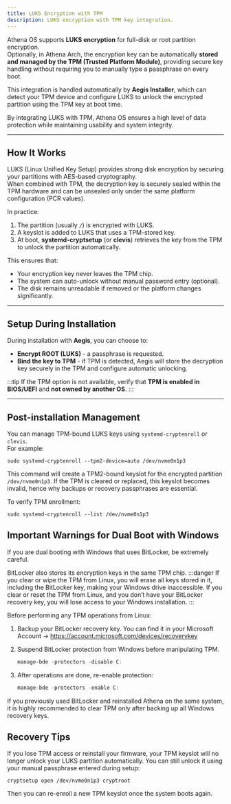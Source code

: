 ```yaml
---
title: LUKS Encryption with TPM
description: LUKS encryption with TPM key integration.
---
```


Athena OS supports **LUKS encryption** for full-disk or root partition encryption.  
Optionally, in Athena Arch, the encryption key can be automatically **stored and managed by the TPM (Trusted Platform Module)**, providing secure key handling without requiring you to manually type a passphrase on every boot.

This integration is handled automatically by **Aegis Installer**, which can detect your TPM device and configure LUKS to unlock the encrypted partition using the TPM key at boot time.

By integrating LUKS with TPM, Athena OS ensures a high level of data protection while maintaining usability and system integrity.

---

## How It Works

LUKS (Linux Unified Key Setup) provides strong disk encryption by securing your partitions with AES-based cryptography.  
When combined with TPM, the decryption key is securely sealed within the TPM hardware and can be unsealed only under the same platform configuration (PCR values).

In practice:

1. The partition (usually `/`) is encrypted with LUKS.
2. A keyslot is added to LUKS that uses a TPM-stored key.
3. At boot, **systemd-cryptsetup** (or **clevis**) retrieves the key from the TPM to unlock the partition automatically.

This ensures that:
- Your encryption key never leaves the TPM chip.
- The system can auto-unlock without manual password entry (optional).
- The disk remains unreadable if removed or the platform changes significantly.

---

## Setup During Installation

During installation with **Aegis**, you can choose to:
- **Encrypt ROOT (LUKS)** - a passphrase is requested.
- **Bind the key to TPM** - if TPM is detected, Aegis will store the decryption key securely in the TPM and configure automatic unlocking.

:::tip
If the TPM option is not available, verify that **TPM is enabled in BIOS/UEFI** and **not owned by another OS**.
:::

---

## Post-installation Management

You can manage TPM-bound LUKS keys using `systemd-cryptenroll` or `clevis`.  
For example:

```shell
sudo systemd-cryptenroll --tpm2-device=auto /dev/nvme0n1p3
```

This command will create a TPM2-bound keyslot for the encrypted partition `/dev/nvme0n1p3`.
If the TPM is cleared or replaced, this keyslot becomes invalid, hence why backups or recovery passphrases are essential.

To verify TPM enrollment:
```shell
sudo systemd-cryptenroll --list /dev/nvme0n1p3
```

## Important Warnings for Dual Boot with Windows

If you are dual booting with Windows that uses BitLocker, be extremely careful.

BitLocker also stores its encryption keys in the same TPM chip.
:::danger
If you clear or wipe the TPM from Linux, you will erase all keys stored in it, including the BitLocker key, making your Windows drive inaccessible.
If you clear or reset the TPM from Linux, and you don’t have your BitLocker recovery key, you will lose access to your Windows installation.
:::

Before performing any TPM operations from Linux:

1. Backup your BitLocker recovery key.
   You can find it in your Microsoft Account → https://account.microsoft.com/devices/recoverykey

2. Suspend BitLocker protection from Windows before manipulating TPM.
   ```powershell
   manage-bde -protectors -disable C:
   ```

3. After operations are done, re-enable protection:
   ```powershell
   manage-bde -protectors -enable C:
   ```

If you previously used BitLocker and reinstalled Athena on the same system, it is highly recommended to clear TPM only after backing up all Windows recovery keys.

## Recovery Tips

If you lose TPM access or reinstall your firmware, your TPM keyslot will no longer unlock your LUKS partition automatically.
You can still unlock it using your manual passphrase entered during setup:
```shell
cryptsetup open /dev/nvme0n1p3 cryptroot
```
Then you can re-enroll a new TPM keyslot once the system boots again.

<ImageComponent />